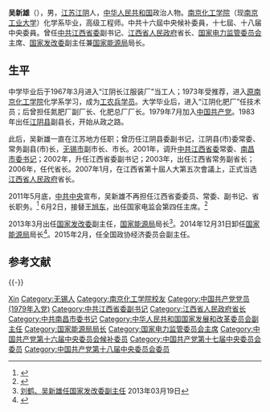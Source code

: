 {{Infobox Officeholder
|name              = 吴新雄
|original_name     = 
|honorific-suffix  = 
|image             = Wu Xinxiong.jpg
|imagesize         = 200px
|smallimage        = 
|caption           = 
|office            = [[国家能源局|国家能源局]]局长
|term_start        = 2013年3月18日
|term_end          = 2014年12月31日
|premier           = [[李克强|李克强]]
|predecessor       = [[刘铁男|刘铁男]]
|successor         = 
|birth_date        =  {{Birth year and age|1949|10|31}}
|birth_place       =  {{CHN}}[[江苏省|江苏省]][[江阴县|江阴县]]
|death_date        = 
|death_place       = 
|nationality       = 
|spouse            = 
|party             = {{CPC}}
|children          = 
|alma_mater        = [[南京化工学院|南京化工学院]]（今[[南京工业大学|南京工业大学]]）
|occupation        = 
|profession        =  
|signature         = 
|website           = 
}}

'''吴新雄'''（{{bd|1949年|10月31日|catIdx=W吴}}），男，[[江苏|江苏]][[江阴|江阴]]人，[[中华人民共和国|中华人民共和国]]政治人物。[[南京化工学院|南京化工学院]]（现[[南京工业大学|南京工业大学]]）化学系毕业，高级工程师。中共十六屆中央候补委員，十七屆、十八届中央委員。曾任[[中共江西省委|中共江西省委]]副书记、[[江西省人民政府|江西省人民政府]]省长、[[国家电力监管委员会|国家电力监管委员会]]主席、[[国家发改委|国家发改委]]副主任兼[[国家能源局|国家能源局]]局长。

== 生平 ==
中学毕业后于1967年3月进入“江阴长江服装厂”当工人；1973年受推荐，进入[[南京工业大学|原南京化工学院]]化学系学习，成为[[工农兵学员|工农兵学员]]。大学毕业后，进入“江阴化肥厂”任技术员；后曾担任氮肥厂副厂长、化肥总厂厂长。1979年7月加入[[中国共产党|中国共产党]]。1983年出任[[江阴县|江阴县]]副县长，开始从政之路。

此后，吴新雄一直在江苏地方任职；曾历任江阴县委副书记，江阴县(市)委常委、常务副县(市)长，[[无锡市|无锡市]]副市长、市长。2001年，调升[[中共江西省委|中共江西省委]]常委、[[南昌|南昌]][[市委书记|市委书记]]；2002年，升任江西省委副书记；2003年，出任江西省常务副省长；2006年，任代省长。2007年1月，在江西省第十屆人大第五次會議上，正式当选[[江西省人民政府|江西省人民政府]]省长。

2011年5月底，[[中共中央|中共中央]]宣布，吴新雄不再担任江西省委委员、常委、副书记、省长职务。<ref>{{Cite web |url=http://news.ifeng.com/gundong/detail_2011_05/31/6738512_0.shtml |title=鹿心社调任中共江西省委副书记 提名省长候选人 |access-date=2011-05-31 |archive-date=2019-06-04 |archive-url=https://web.archive.org/web/20190604135328/http://news.ifeng.com/gundong/detail_2011_05/31/6738512_0.shtml |dead-url=no }}</ref> 6月2日，接替[[王旭东|王旭东]]，出任国家电监会第四任主席。<ref>{{Cite web |url=http://finance.ifeng.com/news/industry/20110602/4103467.shtml |title=江西省原省长吴新雄将出任电监会主席 |accessdate=2011-06-02 |archive-date=2019-06-11 |archive-url=https://web.archive.org/web/20190611045207/http://finance.ifeng.com/news/industry/20110602/4103467.shtml |dead-url=no }}</ref>

2013年3月出任[[国家发改委|国家发改委]]副主任，[[国家能源局|国家能源局]]局长<ref>[http://news.ifeng.com/mainland/detail_2013_03/19/23256655_0.shtml 刘鹤、吴新雄任国家发改委副主任] {{Wayback|url=http://news.ifeng.com/mainland/detail_2013_03/19/23256655_0.shtml |date=20190605213452 }}2013年03月19日</ref>。2014年12月31日卸任[[国家能源局|国家能源局]]局长<ref>{{cite news|title=吴新雄卸任国家能源局局长 已到退休年龄|url=http://news.163.com/14/1231/14/AEQ4531V00014SEH.html|accessdate=2014-12-31|publisher=网易|archive-url=https://web.archive.org/web/20141231084618/http://news.163.com/14/1231/14/AEQ4531V00014SEH.html|archive-date=2014-12-31|dead-url=yes}}</ref>。2015年2月，任全国政协经济委员会副主任。

== 参考文献 ==
{{Reflist|30em}}

{{-}}
{{start box}}
{{s-gov|prc}}
{{s-before|[[刘铁男|刘铁男]]}}
{{s-title|[[国家能源局|国家能源局]][[局长|局长]]|2013年3月 - 2014年12月}}
{{s-after|[[努尔·白克力|努尔·白克力]]}}
{{s-before|[[王旭东|王旭东]]}}
{{s-title|[[国家电力监管委员会|国家电力监管委员会]][[主席|主席]]|2011年6月 - 2013年3月}}
{{s-none|机构撤销}}
{{s-before|[[黄智权|黄智权]]}}
{{s-title|[[江西省人民政府|江西省人民政府]][[江西行政长官列表|省长]]|2006年10月 - 2011年5月}}
{{s-after|[[鹿心社|鹿心社]]}}
{{s-before|[[于广洲|于广洲]]}}
{{s-title|[[无锡市|无锡市]]人民政府市长|1997年7月—2001年6月}}
{{s-after|[[王荣_(政治人物)|王荣]]}}
{{end box}}

{{中华人民共和国江西省正职领导人}}
{{江西行政长官}}

{{Authority control}}
{{DEFAULTSORT:Wu吴}}
[[Category:吳姓|Xin]]
[[Category:无锡人|Category:无锡人]]
[[Category:南京化工学院校友|Category:南京化工学院校友]]
[[Category:中国共产党党员_(1979年入党)|Category:中国共产党党员 (1979年入党)]]
[[Category:中共江西省委副书记|Category:中共江西省委副书记]]
[[Category:江西省人民政府省长|Category:江西省人民政府省长]]
[[Category:中共南昌市委书记|Category:中共南昌市委书记]]
[[Category:中华人民共和国国家发展和改革委员会副主任|Category:中华人民共和国国家发展和改革委员会副主任]]
[[Category:国家能源局局长|Category:国家能源局局长]]
[[Category:国家电力监管委员会主席|Category:国家电力监管委员会主席]]
[[Category:中国共产党第十六届中央委员会候补委员|Category:中国共产党第十六届中央委员会候补委员]]
[[Category:中国共产党第十七届中央委员会委员|Category:中国共产党第十七届中央委员会委员]]
[[Category:中国共产党第十八届中央委员会委员|Category:中国共产党第十八届中央委员会委员]]